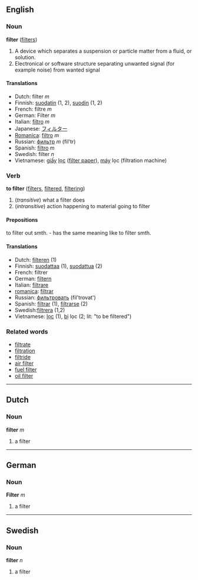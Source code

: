 ==English==
===Noun===
'''filter''' ([[filters]])

#A device which separates a suspension or particle matter from a fluid, or solution.
#Electronical or software structure separating unwanted signal (for example noise) from wanted signal

====Translations====
*Dutch: filter ''m''
*Finnish: [[suodatin]] (1, 2), [[suodin]] (1, 2)
*French: filtre ''m''
*German: Filter ''m''
*Italian: [[filtro]] ''m''
*Japanese: [[フィルター]]
*[[Romanica]]: [[filtro]] ''m''
*Russian: [[фильтр]] ''m'' (fil'tr)
*Spanish: [[filtro]] ''m''
*Swedish: filter ''n''
*Vietnamese: [[giấy]] [[lọc]] ([[filter paper]]), [[máy#Vietnamese|máy]] lọc (filtration machine)

===Verb===
'''to filter''' ([[filters]], [[filtered]], [[filtering]])

#(''transitive'') what a filter does
#(''intransitive'') action happening to material going to filter

====Prepositions====
to filter out smth. - has the same meaning like to filter smth.

====Translations====
*Dutch: [[filteren]] (1)
*Finnish: [[suodattaa]] (1), [[suodattua]] (2)
*French: filtrer
*German: [[filtern]]
*Italian: [[filtrare]]
*[[romanica]]: [[filtrar]]
*Russian: [[фильтровать]] (fil'trovat')
*Spanish: [[filtrar]] (1), [[filtrarse]] (2)
*Swedish:[[filtrera]] (1,2)
*Vietnamese: [[lọc]] (1), [[bị]] lọc (2; lit: "to be filtered")

===Related words===
*[[filtrate]]
*[[filtration]]
*[[filtride]]
*[[air filter]]
*[[fuel filter]]
*[[oil filter]]

----
==Dutch==
===Noun===
'''filter''' ''m''

# a filter

----
==German==
===Noun===
'''Filter''' ''m''

# a filter

----
==Swedish==
===Noun===
'''filter''' ''n''

# a filter